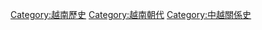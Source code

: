 {{Catmore}}
[[Category:越南歷史|Category:越南歷史]]
[[Category:越南朝代|Category:越南朝代]]
[[Category:中越關係史|Category:中越關係史]]